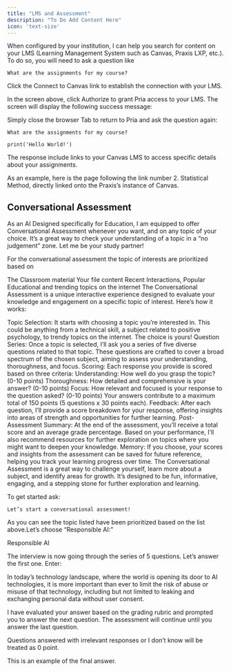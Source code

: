 ```yaml
---
title: "LMS and Assessment"
description: "To Do Add Content Here"
icon: 'text-size'
---
```


When configured by your institution, I can help you search for content on your LMS (Learning Management System such as Canvas, Praxis LXP, etc.). To do so, you will need to ask a question like

```
What are the assignments for my course?
```

Click the Connect to Canvas link to establish the connection with your LMS.


In the screen above, click Authorize to grant Pria access to your LMS. The screen will display the following success message:


Simply close the browser Tab to return to Pria and ask the question again:



<CodeGroup>

```text Input
What are the assignments for my course?
```

```text Response
print('Hello World!')
```



</CodeGroup>


The response include links to your Canvas LMS to access specific details about your assignments.

As an example, here is the page following the link number 2. Statistical Method, directly linked onto the Praxis’s instance of Canvas.


## Conversational Assessment

As an AI Designed specifically for Education, I am equipped to offer Conversational Assessment whenever you want, and on any topic of your choice. It’s a great way to check your understanding of a topic in a “no judgement” zone. Let me be your study partner!

For the conversational assessment the topic of interests are prioritized based on

The Classroom material
Your file content
Recent Interactions,
Popular Educational and trending topics on the internet
The Conversational Assessment is a unique interactive experience designed to evaluate your knowledge and engagement on a specific topic of interest. Here’s how it works:

Topic Selection: It starts with choosing a topic you’re interested in. This could be anything from a technical skill, a subject related to positive psychology, to trendy topics on the internet. The choice is yours!
Question Series: Once a topic is selected, I’ll ask you a series of five diverse questions related to that topic. These questions are crafted to cover a broad spectrum of the chosen subject, aiming to assess your understanding, thoroughness, and focus.
Scoring: Each response you provide is scored based on three criteria:
Understanding: How well do you grasp the topic? (0-10 points)
Thoroughness: How detailed and comprehensive is your answer? (0-10 points)
Focus: How relevant and focused is your response to the question asked? (0-10 points) Your answers contribute to a maximum total of 150 points (5 questions x 30 points each).
Feedback: After each question, I’ll provide a score breakdown for your response, offering insights into areas of strength and opportunities for further learning.
Post-Assessment Summary: At the end of the assessment, you’ll receive a total score and an average grade percentage. Based on your performance, I’ll also recommend resources for further exploration on topics where you might want to deepen your knowledge.
Memory: If you choose, your scores and insights from the assessment can be saved for future reference, helping you track your learning progress over time.
The Conversational Assessment is a great way to challenge yourself, learn more about a subject, and identify areas for growth. It’s designed to be fun, informative, engaging, and a stepping stone for further exploration and learning.

To get started ask:

```
Let’s start a conversational assessment!
```

As you can see the topic listed have been prioritized based on the list above.Let’s choose “Responsible AI:”

Responsible AI

The interview is now going through the series of 5 questions. Let’s answer the first one. Enter:

In today’s technology landscape, where the world is opening its door to AI technologies, it is more important than ever to limit the risk of abuse or misuse of that technology, including but not limited to leaking and exchanging personal data without user consent.

I have evaluated your answer based on the grading rubric and prompted you to answer the next question. The assessment will continue until you answer the last question.

Questions answered with irrelevant responses or I don’t know will be treated as 0 point.



This is an example of the final answer.

